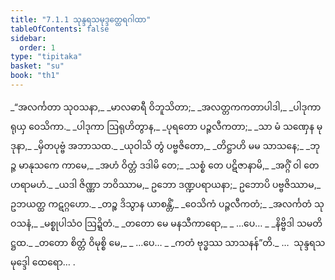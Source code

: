 ```yaml
---
title: "7.1.1 သုန္ဒရသမုဒ္ဒတ္ထေရဂါထာ"
tableOfContents: false
sidebar:
  order: 1
type: "tipitaka"
basket: "su"
book: "th1"
---
```



<DynamicBreadcrumb />

<Division number="459" book="th1" e="ch" v="19" p="291">

<Paragraph number="744" type="verses" book="th1">
_“အလင်္ကတာ သုဝသနာ,_  
_မာလဓာရီ ဝိဘူသိတာ;_  
_အလတ္တကကတာပါဒါ,_  
_ပါဒုကာရုယှ ဝေသိကာ._  

</Paragraph>

</Division>
<Division number="460" book="th1" e="ch" v="19" p="291">

<Paragraph number="745" type="verses" book="th1">
_ပါဒုကာ ဩရုဟိတွာန,_  
_ပုရတော ပဉ္ဇလီကတာ;_  
_သာ မံ သဏှေန မုဒုနာ,_  
_မှိတပုဗ္ဗံ အဘာသထ._  

</Paragraph>

</Division>
<Division number="461" book="th1" e="ch" v="19" p="291">

<Paragraph number="746" type="verses" book="th1">
_ယုဝါသိ တွံ ပဗ္ဗဇိတော,_  
_တိဋ္ဌာဟိ မမ သာသနေ;_  
_ဘုဉ္ဇ မာနုသကေ ကာမေ,_  
_အဟံ ဝိတ္တံ ဒဒါမိ တေ;_  
_သစ္စံ တေ ပဋိဇာနာမိ,_  
_အဂ္ဂိံ ဝါ တေ ဟရာမဟံ._  

</Paragraph>

</Division>
<Division number="462" book="th1" e="ch" v="19" p="291">

<Paragraph number="747" book="th1">
_ယဒါ ဇိဏ္ဏာ ဘဝိဿာမ,_  
ဥဘော ဒဏ္ဍပရာယနာ;_  
ဥဘောပိ ပဗ္ဗဇိဿာမ,_  
ဥဘယတ္ထ ကဋဂ္ဂဟော._  

</Paragraph>

</Division>
<Division number="463" book="th1" e="ch" v="19" p="291">

<Paragraph number="748" type="verses" book="th1">
_တဉ္စ ဒိသွာန ယာစန္တိံ,_  
_ဝေသိကံ ပဉ္ဇလီကတံ;_  
_အလင်္ကတံ သုဝသနံ,_  
_မစ္စုပါသံဝ ဩဍ္ဍိတံ._  

</Paragraph>

</Division>
<Division number="464" book="th1" e="ch" v="19" p="291">

<Paragraph number="749" type="verses" book="th1">
_တတော မေ မနသီကာရော,_  
_ …ပေ… _  
_နိဗ္ဗိဒါ သမတိဋ္ဌထ._  

</Paragraph>

</Division>
<Division number="465" book="th1" e="ch" v="19" p="291">

<Paragraph number="750" type="verses" book="th1">
_တတော စိတ္တံ ဝိမုစ္စိ မေ,_  
_ …ပေ… _  
_ကတံ ဗုဒ္ဓဿ သာသနန်”တိ._  


</Paragraph>
</Division>

<Paragraph number="751" type="center" book="th1">
…  သုန္ဒရသမုဒ္ဒေါ ထေရော… .
</Paragraph>